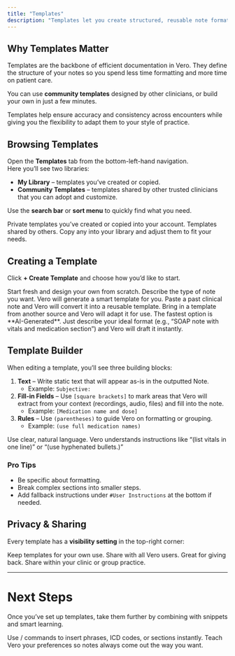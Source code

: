 ```yaml
---
title: "Templates"
description: "Templates let you create structured, reusable note formats that keep your documentation fast, consistent, and customized to your workflow."
---
```


## Why Templates Matter

Templates are the backbone of efficient documentation in Vero. They define the structure of your notes so you spend less time formatting and more time on patient care.

You can use **community templates** designed by other clinicians, or build your own in just a few minutes.

<Note>
  Templates help ensure accuracy and consistency across encounters while giving you the flexibility to adapt them to your style of practice.
</Note>

## Browsing Templates

Open the **Templates** tab from the bottom-left-hand navigation.\
Here you’ll see two libraries:

- **My Library** – templates you’ve created or copied.
- **Community Templates** – templates shared by other trusted clinicians that you can adopt and customize.

Use the **search bar** or **sort menu** to quickly find what you need.

<Columns cols={2}>
  <Card title="My Library" icon="folder">
    Private templates you’ve created or copied into your account.
  </Card>
  <Card title="Community Templates" icon="users">
    Templates shared by others. Copy any into your library and adjust them to fit your needs.
  </Card>
</Columns>

## Creating a Template

Click **\+ Create Template** and choose how you’d like to start.

<Columns cols={2}>
  <Card title="Blank Slate" icon="file-plus">
    Start fresh and design your own from scratch.
  </Card>
  <Card title="AI-Generated" icon="sparkles">
    Describe the type of note you want. Vero will generate a smart template for you.
  </Card>
  <Card title="Use Existing Note" icon="copy">
    Paste a past clinical note and Vero will convert it into a reusable template.
  </Card>
  <Card title="Import" icon="upload">
    Bring in a template from another source and Vero will adapt it for use.
  </Card>
</Columns>

<Tip>
  The fastest option is **AI-Generated**. Just describe your ideal format (e.g., “SOAP note with vitals and medication section”) and Vero will draft it instantly.
</Tip>

## Template Builder

When editing a template, you’ll see three building blocks:

1. **Text** – Write static text that will appear as-is in the outputted Note. 
   - Example: `Subjective: `
2. **Fill-in Fields** – Use `[square brackets]` to mark areas that Vero will extract from your context (recordings, audio, files) and fill into the note.
   - Example: `[Medication name and dose]`
3. **Rules** – Use `(parentheses)` to guide Vero on formatting or grouping.
   - Example: `(use full medication names)`

<Info>
  Use clear, natural language. Vero understands instructions like “(list vitals in one line)” or “(use hyphenated bullets.)”
</Info>

### Pro Tips

- Be specific about formatting.
- Break complex sections into smaller steps.
- Add fallback instructions under `#User Instructions` at the bottom if needed.

## Privacy & Sharing

Every template has a **visibility setting** in the top-right corner:

<Columns cols={3}>
  <Card title="Private" icon="lock">
    Keep templates for your own use.
  </Card>
  <Card title="Community" icon="users">
    Share with all Vero users. Great for giving back.
  </Card>
  <Card title="Team" icon="building">
    Share within your clinic or group practice.
  </Card>
</Columns>

---

# Next Steps

Once you’ve set up templates, take them further by combining with snippets and smart learning.

<Columns cols={2}>
  <Card title="Snippets" icon="scissors" href="/essentials/settings">
    Use / commands to insert phrases, ICD codes, or sections instantly.
  </Card>
  <Card title="Smart Learning" icon="brain" href="/essentials/navigation">
    Teach Vero your preferences so notes always come out the way you want.
  </Card>
</Columns>